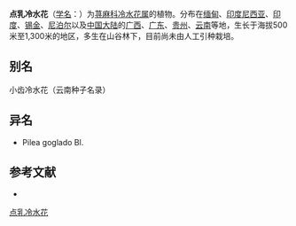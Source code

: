 {{Speciesbox
| name = 点乳冷水花
| status = 
| status_system = 
| image =
| genus = Pilea
| species = glaberrima
| authority = (Bl.) Bl.
}}

'''点乳冷水花'''（[[学名|学名]]：{{lang|la|''Pilea glaberrima''}}）为[[荨麻科|荨麻科]][[冷水花属|冷水花属]]的植物。分布在[[缅甸|缅甸]]、[[印度尼西亚|印度尼西亚]]、[[印度|印度]]、[[锡金|锡金]]、[[尼泊尔|尼泊尔]]以及[[中国大陆|中国大陆]]的[[广西|广西]]、[[广东|广东]]、[[贵州|贵州]]、[[云南|云南]]等地，生长于海拔500米至1,300米的地区，多生在山谷林下，目前尚未由人工引种栽培。

== 别名 ==
小齿冷水花（云南种子名录）

== 异名 ==
* Pilea goglado Bl.

== 参考文献 ==
<div class="references-small">
* {{cite web| url =http://www.bioinfo.cn/db05/KmzwSpecies.php?action=view&id=23383| title =点乳冷水花| work =《中国高等植物数据库全库》| publisher =中国科学院微生物研究所| author =昆明植物研究所| accessdate =2009-02-25| deadurl =yes| archiveurl =https://web.archive.org/web/20160305020003/http://www.bioinfo.cn/db05/KmzwSpecies.php?action=view&id=23383| archivedate =2016-03-05}}
</div>
{{Taxonbar|from=Q15232173}}

[[Category:冷水花属|点乳冷水花]]


{{植物小作品}}